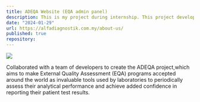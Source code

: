 ```yaml
---
title: ADEQA Website (EQA admin panel)
description: This is my project during internship. This project develop using Laravel, Bootstrap and phpMyAdmin. Improved analytical quality and inter-laboratory agreement by objectively comparing results to other laboratories.
date: "2024-01-29"
url: https://alfadiagnostik.com.my/about-us/
published: true
repository: 
---
```



[![](https://i.postimg.cc/vBnYL9NZ/Screenshot-2024-01-29-005835.png)](https://i.postimg.cc/vBnYL9NZ/Screenshot-2024-01-29-005835.png)

Collaborated with a team of developers to create the ADEQA project,which aims to make External Quality Assessment (EQA) programs accepted around the world as invaluable tools used by laboratories to periodically assess their analytical performance and achieve added confidence in reporting their patient test results.